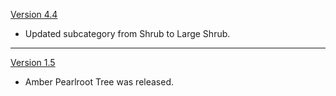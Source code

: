 {{Change History/Header}}
[[Version 4.4]]
* Updated subcategory from Shrub to Large Shrub.
----
[[Version 1.5]]
* Amber Pearlroot Tree was released.